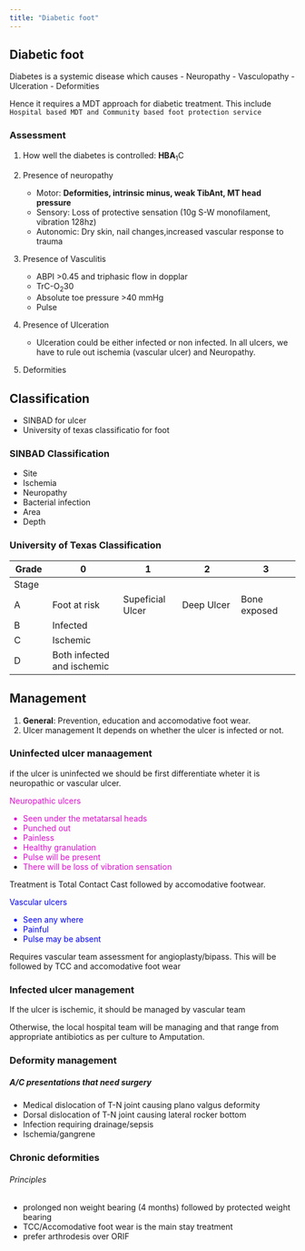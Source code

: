 ```yaml
---
title: "Diabetic foot"
---
```


## Diabetic foot

Diabetes is a systemic disease which causes - Neuropathy - Vasculopathy - Ulceration - Deformities

Hence it requires a MDT approach for diabetic treatment. This include `Hospital based MDT and Community based foot protection service`

### Assessment

1.  How well the diabetes is controlled: **HBA**~1~C

2.  Presence of neuropathy

    -   Motor: **Deformities, intrinsic minus, weak TibAnt, MT head pressure**
    -   Sensory: Loss of protective sensation (10g S-W monofilament, vibration 128hz)
    -   Autonomic: Dry skin, nail changes,increased vascular response to trauma

3.  Presence of Vasculitis

    -   ABPI \>0.45 and triphasic flow in dopplar
    -   TrC-O~2~30
    -   Absolute toe pressure \>40 mmHg
    -   Pulse

4.  Presence of Ulceration

    -   Ulceration could be either infected or non infected. In all ulcers, we have to rule out ischemia (vascular ulcer) and Neuropathy.

5.  Deformities

## Classification

-   SINBAD for ulcer
-   University of texas classificatio for foot

### SINBAD Classification

-   Site
-   Ischemia
-   Neuropathy
-   Bacterial infection
-   Area
-   Depth

### University of Texas Classification

| Grade | 0                          | 1                | 2          | 3            |
|--------|--------------|------------|------------|------------|
| Stage |                            |                  |            |              |
| A     | Foot at risk               | Supeficial Ulcer | Deep Ulcer | Bone exposed |
| B     | Infected                   |                  |            |              |
| C     | Ischemic                   |                  |            |              |
| D     | Both infected and ischemic |                  |            |              |

## Management

1.  **General**: Prevention, education and accomodative foot wear.
2.  Ulcer management It depends on whether the ulcer is infected or not.

### Uninfected ulcer manaagement

if the ulcer is uninfected we should be first differentiate wheter it is neuropathic or vascular ulcer.

<font color = "emerald"> Neuropathic ulcers

-   Seen under the metatarsal heads
-   Punched out
-   Painless
-   Healthy granulation
-   Pulse will be present
-   There will be loss of vibration sensation </font>

Treatment is Total Contact Cast followed by accomodative footwear.

<font color="blue"> Vascular ulcers

-   Seen any where
-   Painful
-   Pulse may be absent</font>

Requires vascular team assessment for angioplasty/bipass. This will be followed by TCC and accomodative foot wear

### Infected ulcer management

If the ulcer is ischemic, it should be managed by vascular team

Otherwise, the local hospital team will be managing and that range from appropriate antibiotics as per culture to Amputation.

### Deformity management

##### A/C presentations that need surgery

-   Medical dislocation of T-N joint causing plano valgus deformity
-   Dorsal dislocation of T-N joint causing lateral rocker bottom
-   Infection requiring drainage/sepsis
-   Ischemia/gangrene

### Chronic deformities

###### Principles

-   prolonged non weight bearing (4 months) followed by protected weight bearing
-   TCC/Accomodative foot wear is the main stay treatment
-   prefer arthrodesis over ORIF
